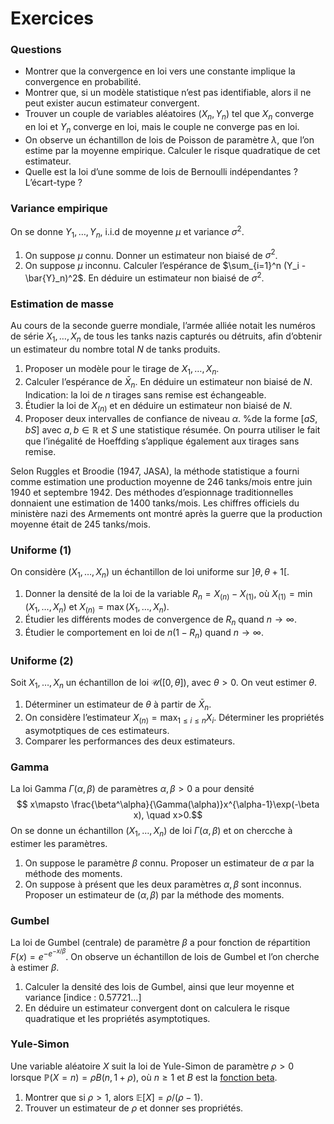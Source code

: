 # Exercices

### Questions

- Montrer que la convergence en loi vers une constante implique la convergence en probabilité. 
- Montrer que, si un modèle statistique n'est pas identifiable, alors il ne peut exister aucun estimateur convergent. 
- Trouver un couple de variables aléatoires $(X_n, Y_n)$ tel que $X_n$ converge en loi et $Y_n$ converge en loi, mais le couple ne converge pas en loi. 
- On observe un échantillon de lois de Poisson de paramètre $\lambda$, que l'on estime par la moyenne empirique. Calculer le risque quadratique de cet estimateur. 
- Quelle est la loi d'une somme de lois de Bernoulli indépendantes ? L'écart-type ?


### Variance empirique

On se donne $Y_1, \dots, Y_n$, i.i.d de moyenne $\mu$ et variance $\sigma^2$.

1. On suppose $\mu$ connu. Donner un estimateur non biaisé de $\sigma^2$. 
2. On suppose $\mu$ inconnu. Calculer l'espérance de $\sum_{i=1}^n (Y_i - \bar{Y}_n)^2$. En déduire un estimateur non biaisé de $\sigma^2$.


### Estimation de masse

Au cours de la seconde guerre mondiale, l'armée alliée notait les numéros de série $X_1, \dots, X_n$ de tous les tanks nazis capturés ou détruits, afin d'obtenir un estimateur du nombre total $N$ de tanks produits. 

1. Proposer un modèle pour le tirage de $X_1, \dots, X_n$. 
2. Calculer l'espérance de $\bar X_n$. En déduire un estimateur non biaisé de $N$. Indication: la loi de $n$ tirages sans remise est échangeable.
3. Étudier la loi de $X_{(n)}$ et en déduire un estimateur non biaisé de $N$. 
4.   Proposer deux intervalles de confiance de niveau $\alpha$. %de la forme $[aS, bS]$ avec $a, b\in\mathbb{R}$ et $S$ une statistique résumée.
On pourra utiliser le fait que l'inégalité de Hoeffding s'applique également aux tirages sans remise.

Selon Ruggles et Broodie (1947, JASA), la méthode statistique a fourni comme estimation une production moyenne de 246 tanks/mois entre juin 1940 et septembre 1942. Des méthodes d'espionnage traditionnelles donnaient une estimation de 1400 tanks/mois. Les chiffres officiels du ministère nazi des Armements ont montré après la guerre que la production moyenne était de 245 tanks/mois.

### Uniforme (1)

On considère $(X_1, \dots, X_n)$ un échantillon de loi uniforme sur $]\theta, \theta+1[$. 

1. Donner la densité de la loi de la variable $R_n=X_{(n)} -X_{(1)}$, 
où $X_{(1)}=\min(X_1, \dots, X_n)$ et $X_{(n)}=\max(X_1, \dots, X_n)$.
2. Étudier les différents modes de convergence de $R_n$ quand $n\to\infty$.
3. Étudier le comportement en loi de $n(1-R_n)$ quand $n\to\infty$.

### Uniforme (2)

Soit $X_1,\dots,X_n$ un échantillon de loi $\mathscr{U}([0,\theta])$, avec $\theta >0$. On veut estimer $\theta$. 


1. Déterminer un estimateur  de $\theta$ à partir de $\bar{X}_n$. 
2. On considère  l'estimateur $X_{(n)}= {\max}_{1\leq i \leq n}X_i$.  Déterminer les propriétés asymotptiques de ces estimateurs. 
3. Comparer les performances des deux estimateurs.

### Gamma


La loi Gamma $\Gamma(\alpha, \beta)$ de paramètres $\alpha, \beta>0$ a pour densité
$$ x\mapsto \frac{\beta^\alpha}{\Gamma(\alpha)}x^{\alpha-1}\exp(-\beta x), \quad x>0.$$
On se donne un échantillon $(X_1,\dots,X_n)$ de loi $\Gamma(\alpha, \beta)$ et on chercche à estimer les paramètres. 

1. On suppose le paramètre $\beta$ connu. Proposer un estimateur de $\alpha$ par la méthode des moments.
2. On suppose à présent que les deux paramètres $\alpha, \beta$ sont inconnus. Proposer un estimateur de $(\alpha,\beta)$ par la méthode des moments.


### Gumbel

La loi de Gumbel (centrale) de paramètre $\beta$ a pour fonction de répartition $F(x)= e^{-e^{-x/\beta}}$. 
On observe un échantillon de lois de Gumbel et l'on cherche à estimer $\beta$.

1. Calculer la densité des lois de Gumbel, ainsi que leur moyenne et variance [indice : $0.57721…$] 
2. En déduire un estimateur convergent dont on calculera le risque quadratique et les propriétés asymptotiques. 



### Yule-Simon


Une variable aléatoire $X$ suit la loi de Yule-Simon de paramètre $\rho>0$ lorsque $\mathbb{P}(X = n) = \rho B(n, 1+\rho)$, où $n\geqslant 1$ et $B$ est la [fonction beta](https://en.wikipedia.org/wiki/Beta_function). 

1. Montrer que si $\rho>1$, alors $\mathbb{E}[X] = \rho/(\rho-1)$. 
2. Trouver un estimateur de $\rho$ et donner ses propriétés. 

